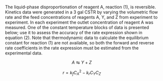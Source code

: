 The liquid-phase disproportionation of reagent A, reaction (1), is reversible. Kinetics data were generated in a 3 gal CSTR by varying the volumetric flow rate and the feed concentrations of reagents A, Y, and Z from experiment to experiment. In each experiment the outlet concentration of reagent A was measured. One of the constant temperature blocks of data is presented below; use it to assess the accuracy of the rate expression shown in equation (2). Note that thermodynamic data to calculate the equilibrium constant for reaction (1) are not available, so both the forward and reverse rate coefficients in the rate expression must be estimated from the experimental data.

$$
A \leftrightarrows Y + Z \tag{1}
$$

$$
r = k_fC_A^2 - k_rC_YC_Z \tag{2}
$$